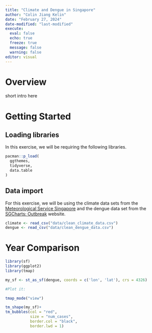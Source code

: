 ```yaml
---
title: "Climate and Dengue in Singapore"
author: "Colin Jiang Kelin"
date: "February 27, 2024"
date-modified: "last-modified"
execute: 
  eval: false
  echo: true
  freeze: true
  message: false
  warning: false
editor: visual
---
```


# Overview

short intro here

# Getting Started

## Loading libraries

In this exercise, we will be requiring the following libraries.

```r
pacman::p_load(
  ggthemes,
  tidyverse,
  data.table
)
```

## Data import

For this exercise, we will be using the climate data sets from the [Meteorological Service Singapore](http://www.weather.gov.sg/home/) and the dengue data set from the [SGCharts: Outbreak](https://outbreak.sgcharts.com/data) website.

```r
climate <- read_csv("data/clean_climate_data.csv")
dengue <- read_csv("data/clean_dengue_data.csv")
```

# Year Comparison

```r
library(sf)
library(ggplot2)
library(tmap)

my_sf <- st_as_sf(dengue, coords = c('lon', 'lat'), crs = 4326)

```

```r
#Plot it:

tmap_mode("view")

tm_shape(my_sf)+
tm_bubbles(col = "red",
           size = "num_cases",
           border.col = "black",
           border.lwd = 1)
```

